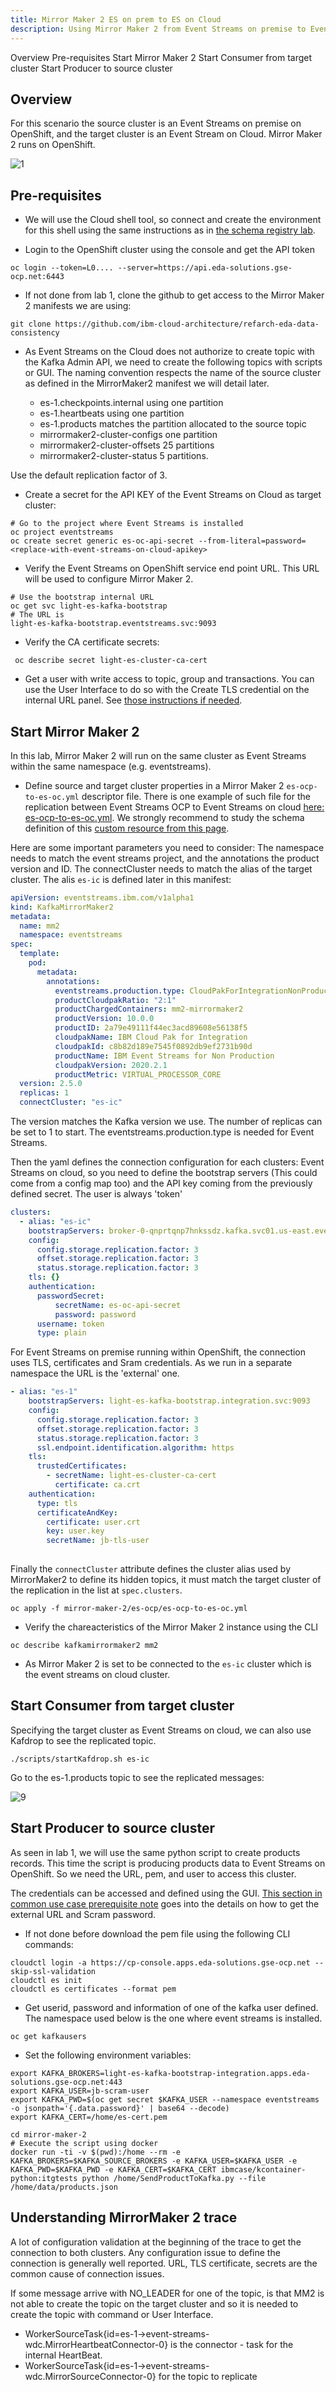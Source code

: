 ```yaml
---
title: Mirror Maker 2 ES on prem to ES on Cloud
description: Using Mirror Maker 2 from Event Streams on premise to Event stream on cloud
---
```


<AnchorLinks>
  <AnchorLink>Overview</AnchorLink>
  <AnchorLink>Pre-requisites</AnchorLink>
  <AnchorLink>Start Mirror Maker 2</AnchorLink>
  <AnchorLink>Start Consumer from target cluster</AnchorLink>
  <AnchorLink>Start Producer to source cluster</AnchorLink>
</AnchorLinks>

## Overview

For this scenario the source cluster is an Event Streams on premise on OpenShift, and the target cluster is an Event Stream on Cloud. Mirror Maker 2 runs on OpenShift.

 ![1](../images/mm2-lab2.png)

## Pre-requisites

* We will use the Cloud shell tool, so connect and create the environment for this shell using the same instructions as in [the schema registry lab](https://ibm-cloud-architecture.github.io/refarch-eda/use-cases/overview/pre-requisites#ibm-cloud-shell).

* Login to the OpenShift cluster using the console and get the API token

 ```shell
 oc login --token=L0.... --server=https://api.eda-solutions.gse-ocp.net:6443
 ```

* If not done from lab 1, clone the github to get access to the Mirror Maker 2 manifests we are using:

 ```shell
 git clone https://github.com/ibm-cloud-architecture/refarch-eda-data-consistency
 ```

* As Event Streams on the Cloud does not authorize to create topic with the Kafka Admin API, we need to create the following topics with scripts or GUI. The naming convention respects the name of the source cluster as defined in the MirrorMaker2 manifest we will detail later.

  * es-1.checkpoints.internal  using one partition
  * es-1.heartbeats  using one partition
  * es-1.products   matches the partition allocated to the source topic
  * mirrormaker2-cluster-configs one partition
  * mirrormaker2-cluster-offsets 25 partitions
  * mirrormaker2-cluster-status 5 partitions.

Use the default replication factor of 3.


* Create a secret for the API KEY of the Event Streams on Cloud as target cluster:

 ```shell
 # Go to the project where Event Streams is installed
 oc project eventstreams
oc create secret generic es-oc-api-secret --from-literal=password=<replace-with-event-streams-on-cloud-apikey>
 ```

* Verify the Event Streams on OpenShift service end point URL. This URL will be used to configure Mirror Maker 2. 

 ```shell
 # Use the bootstrap internal URL
 oc get svc light-es-kafka-bootstrap
 # The URL is
 light-es-kafka-bootstrap.eventstreams.svc:9093
 ```

* Verify the CA certificate secrets:

 ```shell
  oc describe secret light-es-cluster-ca-cert
 ```

* Get a user with write access to topic, group and transactions. You can use the User Interface to do so with the Create TLS credential on the internal URL panel. See [those instructions if needed](http://localhost:8000/use-cases/overview/pre-requisites#getting-tls-authentication-from-event-streams-on-openshift).

## Start Mirror Maker 2

In this lab, Mirror Maker 2 will run on the same cluster as Event Streams within the same namespace (e.g. eventstreams). 

* Define source and target cluster properties in a Mirror Maker 2 `es-ocp-to-es-oc.yml` descriptor file. There is one example of such file for the replication between Event Streams OCP to Event Streams on cloud [here: es-ocp-to-es-oc.yml](https://github.com/ibm-cloud-architecture/refarch-eda-data-consistency/blob/master/mirror-maker-2/es-ocp/es-ocp-to-es-oc.yml). We strongly recommend to study the schema definition of this [custom resource from this page](https://github.com/strimzi/strimzi-kafka-operator/blob/2d35bfcd99295bef8ee98de9d8b3c86cb33e5842/install/cluster-operator/048-Crd-kafkamirrormaker2.yaml#L648-L663). 

Here are some important parameters you need to consider: The namespace needs to match the event streams project, and the annotations the product version and ID. The connectCluster needs to match the alias of the target cluster. The alis `es-ic` is defined later in this manifest:

```yaml
apiVersion: eventstreams.ibm.com/v1alpha1
kind: KafkaMirrorMaker2
metadata:
  name: mm2
  namespace: eventstreams
spec:
  template:
    pod:
      metadata:
        annotations:
          eventstreams.production.type: CloudPakForIntegrationNonProduction
          productCloudpakRatio: "2:1"
          productChargedContainers: mm2-mirrormaker2
          productVersion: 10.0.0
          productID: 2a79e49111f44ec3acd89608e56138f5
          cloudpakName: IBM Cloud Pak for Integration
          cloudpakId: c8b82d189e7545f0892db9ef2731b90d
          productName: IBM Event Streams for Non Production
          cloudpakVersion: 2020.2.1
          productMetric: VIRTUAL_PROCESSOR_CORE
  version: 2.5.0
  replicas: 1
  connectCluster: "es-ic"
```

The version matches the Kafka version we use. The number of replicas can be set to 1 to start. The eventstreams.production.type is needed for Event Streams.

Then the yaml defines the connection configuration for each clusters: Event Streams on cloud, so you need to define the bootstrap servers (This could come from a config map too) and the API key coming from the previously defined secret. The user is always 'token'

```yaml
clusters:
  - alias: "es-ic"
    bootstrapServers: broker-0-qnprtqnp7hnkssdz.kafka.svc01.us-east.eventstreams.cloud.ibm.com:9093,broker-1-qnprtqnp7hnkssdz.kafka.svc01.us-east.eventstreams.cloud.ibm.com:9093,broker-2-qnprtqnp7hnkssdz.kafka.svc01.us-east.eventstreams.cloud.ibm.com:9093,broker-3-qnprtqnp7hnkssdz.kafka.svc01.us-east.eventstreams.cloud.ibm.com:9093,broker-4-qnprtqnp7hnkssdz.kafka.svc01.us-east.eventstreams.cloud.ibm.com:9093,broker-5-qnprtqnp7hnkssdz.kafka.svc01.us-east.eventstreams.cloud.ibm.com:9093
    config:
      config.storage.replication.factor: 3
      offset.storage.replication.factor: 3
      status.storage.replication.factor: 3
    tls: {}
    authentication:
      passwordSecret:
          secretName: es-oc-api-secret  
          password: password 
      username: token
      type: plain
```

For Event Streams on premise running within OpenShift, the connection uses TLS, certificates and Sram credentials. As we run in a separate namespace the URL is the 'external' one.

```yaml
- alias: "es-1"
    bootstrapServers: light-es-kafka-bootstrap.integration.svc:9093
    config:
      config.storage.replication.factor: 3
      offset.storage.replication.factor: 3
      status.storage.replication.factor: 3
      ssl.endpoint.identification.algorithm: https
    tls: 
      trustedCertificates:
        - secretName: light-es-cluster-ca-cert
          certificate: ca.crt
    authentication:
      type: tls
      certificateAndKey:
        certificate: user.crt
        key: user.key
        secretName: jb-tls-user
          
```

Finally the `connectCluster` attribute defines the cluster alias used by MirrorMaker2 to define its hidden topics, it must match the target cluster of the replication in the list at `spec.clusters`.
    
 
 ```shell
 oc apply -f mirror-maker-2/es-ocp/es-ocp-to-es-oc.yml
 ```

* Verify the chareacteristics of the Mirror Maker 2 instance using the CLI

 ```shell
 oc describe kafkamirrormaker2 mm2
 ```
* As Mirror Maker 2 is set to  be connected to the `es-ic` cluster which is the event streams on cloud cluster. 

## Start Consumer from target cluster

Specifying the target cluster as Event Streams on cloud, we can also use Kafdrop to see the replicated topic.

```
./scripts/startKafdrop.sh es-ic
```

Go to the es-1.products topic to see the replicated messages:

 ![9](../images/kafdrop-eso-esic.png)



## Start Producer to source cluster

As seen in lab 1, we will use the same python script to create products records. This time the script is producing products data to Event Streams on OpenShift. So we need the URL, pem, and user to access this cluster.

The credentials can be accessed and defined using the GUI. [This section in common use case prerequisite note](https://ibm-cloud-architecture.github.io/refarch-eda/use-cases/overview/pre-requisites#getting-scram-authentication-from-event-streams-on-openshift) goes into the details on how to get the external URL and Scram password. 

* If not done before download the pem file using the following CLI commands:

 ```shell
 cloudctl login -a https://cp-console.apps.eda-solutions.gse-ocp.net --skip-ssl-validation
 cloudctl es init
 cloudctl es certificates --format pem
 ```
* Get userid, password and information of one of the kafka user defined. The namespace used below is the one where event streams is installed.

 ```shell
 oc get kafkausers 
 ```
* Set the following environment variables:

 ```shell
 export KAFKA_BROKERS=light-es-kafka-bootstrap-integration.apps.eda-solutions.gse-ocp.net:443
 export KAFKA_USER=jb-scram-user
 export KAFKA_PWD=$(oc get secret $KAFKA_USER --namespace eventstreams -o jsonpath='{.data.password}' | base64 --decode)
 export KAFKA_CERT=/home/es-cert.pem
 ```

 ```shell
 cd mirror-maker-2
 # Execute the script using docker
 docker run -ti -v $(pwd):/home --rm -e  KAFKA_BROKERS=$KAFKA_SOURCE_BROKERS -e KAFKA_USER=$KAFKA_USER -e KAFKA_PWD=$KAFKA_PWD -e KAFKA_CERT=$KAFKA_CERT ibmcase/kcontainer-python:itgtests python /home/SendProductToKafka.py --file /home/data/products.json
 ```

 ## Understanding MirrorMaker 2 trace 

A lot of configuration validation at the beginning of the trace to get the connection to both clusters. Any configuration issue to define the connection is generally well reported. URL, TLS certificate, secrets are the common cause of connection issues.

If some message arrive with NO_LEADER for one of the topic, is that MM2 is not able to create the topic on the target cluster and so it is needed to create the topic with command or User Interface.

 * WorkerSourceTask{id=es-1->event-streams-wdc.MirrorHeartbeatConnector-0} is the connector - task for the internal HeartBeat.
 * WorkerSourceTask{id=es-1->event-streams-wdc.MirrorSourceConnector-0} for the topic to replicate